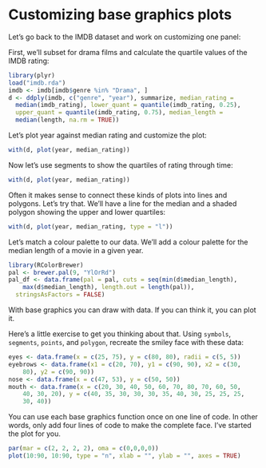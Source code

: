 # Customizing base graphics plots

Let's go back to the IMDB dataset and work on customizing one panel:

First, we'll subset for drama films and calculate the quartile values of the IMDB rating:

```r
library(plyr)
load("imdb.rda")
imdb <- imdb[imdb$genre %in% "Drama", ]
d <- ddply(imdb, c("genre", "year"), summarize, median_rating =
  median(imdb_rating), lower_quant = quantile(imdb_rating, 0.25),
  upper_quant = quantile(imdb_rating, 0.75), median_length =
  median(length, na.rm = TRUE))
```

Let's plot year against median rating and customize the plot:

```r
with(d, plot(year, median_rating))
```

Now let's use segments to show the quartiles of rating through time:

```r
with(d, plot(year, median_rating))
```

Often it makes sense to connect these kinds of plots into lines and polygons. Let's try that. We'll have a line for the median and a shaded polygon showing the upper and lower quartiles:

```r
with(d, plot(year, median_rating, type = "l"))
```

Let's match a colour palette to our data. We'll add a colour palette for the median length of a movie in a given year.

```r
library(RColorBrewer)
pal <- brewer.pal(9, "YlOrRd")
pal_df <- data.frame(pal = pal, cuts = seq(min(d$median_length),
    max(d$median_length), length.out = length(pal)),
  stringsAsFactors = FALSE)
```

With base graphics you can draw with data. If you can think it, you can plot it.

Here's a little exercise to get you thinking about that. Using `symbols`, `segments`, `points`, and `polygon`, recreate the smiley face with these data:

```r
eyes <- data.frame(x = c(25, 75), y = c(80, 80), radii = c(5, 5))
eyebrows <- data.frame(x1 = c(20, 70), y1 = c(90, 90), x2 = c(30,
    80), y2 = c(90, 90))
nose <- data.frame(x = c(47, 53), y = c(50, 50))
mouth <- data.frame(x = c(20, 30, 40, 50, 60, 70, 80, 70, 60, 50,
    40, 30, 20), y = c(40, 35, 30, 30, 30, 35, 40, 30, 25, 25, 25,
    30, 40))
```

You can use each base graphics function once on one line of code. In other words, only add four lines of code to make the complete face. I've started the plot for you.

```r
par(mar = c(2, 2, 2, 2), oma = c(0,0,0,0))
plot(10:90, 10:90, type = "n", xlab = "", ylab = "", axes = TRUE)
```
